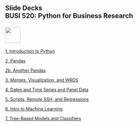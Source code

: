 ## Slide Decks<br>BUSI 520: Python for Business Research<br><br>![](RiceBusiness-transparent-logo-sm.png){height="50"}<br>


[1. Introduction to Python](01-Introduction_to_Python.slides.html){target="_blank"}

[2. Pandas](02-pandas.slides.html){target="_blank"}

[2b. Another Pandas](02b-Another_Intro_Pandas.slides.html){target="_blank"}

[3. Merges, Visualization, and WRDS](03-WRDS.slides.html){target="_blank"}

[4. Dates and Time Series and Panel Data](04-TimeSeries_Panel.slides.html){target="_blank"}

[5. Scripts, Remote SSH, and Regressions](05-Scripts_Regression.slides.html){target="_blank"}

[6. Intro to Machine Learning](06-IntroML.slides.html){target="_blank"}

[7. Tree-Based Models and Classifiers](07_Trees_Classification.slides.html){target="_blank"}

